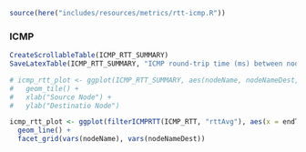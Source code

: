 ```r
source(here("includes/resources/metrics/rtt-icmp.R"))
```

### ICMP

```r
CreateScrollableTable(ICMP_RTT_SUMMARY)
SaveLatexTable(ICMP_RTT_SUMMARY, "ICMP round-trip time (ms) between nodes.", "rtt-of-nodes", "rtt_nodes_summary.tex")
```

```r
# icmp_rtt_plot <- ggplot(ICMP_RTT_SUMMARY, aes(nodeName, nodeNameDest, fill= rtt)) +
#   geom_tile() +
#   xlab("Source Node") +
#   ylab("Destinatio Node")
```

```r
icmp_rtt_plot <- ggplot(filterICMPRTT(ICMP_RTT, "rttAvg"), aes(x = endTime, y = X_value, group = nodeName)) +
  geom_line() +
  facet_grid(vars(nodeName), vars(nodeNameDest))
```
